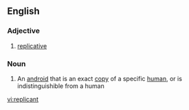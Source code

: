 ==English==

===Adjective===
{{en-adj}}

# [[replicative]]

===Noun===
{{en-noun}}

#{{scifi}} An [[android]] that is an exact [[copy]] of a specific [[human]], or is indistinguishible from a human

[[vi:replicant]]